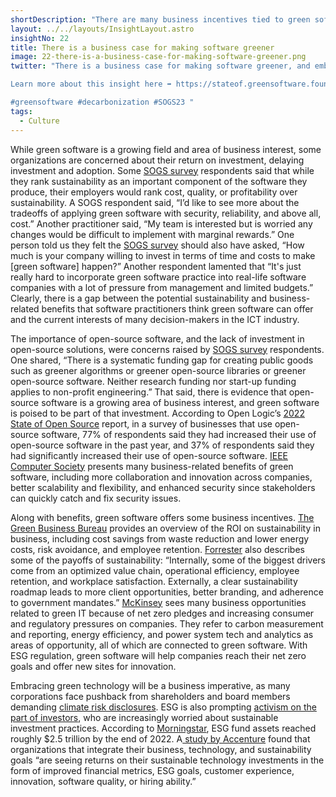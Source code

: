 ```yaml
---
shortDescription: "There are many business incentives tied to green software."
layout: ../../layouts/InsightLayout.astro
insightNo: 22
title: There is a business case for making software greener
image: 22-there-is-a-business-case-for-making-software-greener.png
twitter: "There is a business case for making software greener, and embracing #greentech will be a business imperative going forward.

Learn more about this insight here ➡️ https://stateof.greensoftware.foundation      

#greensoftware #decarbonization #SOGS23 "
tags:
  - Culture
---
```


While green software is a growing field and area of business interest, some organizations are concerned about their return on investment, delaying investment and adoption. Some [SOGS survey](/../survey) respondents said that while they rank sustainability as an important component of the software they produce, their employers would rank cost, quality, or profitability over sustainability. A SOGS respondent said, “I’d like to see more about the tradeoffs of applying green software with security, reliability, and above all, cost.” Another practitioner said, “My team is interested but is worried any changes would be difficult to implement with marginal rewards.” One person told us they felt the [SOGS survey](/../survey) should also have asked, “How much is your company willing to invest in terms of time and costs to make [green software] happen?” Another respondent lamented that “It's just really hard to incorporate green software practice into real-life software companies with a lot of pressure from management and limited budgets.” Clearly, there is a gap between the potential sustainability and business-related benefits that software practitioners think green software can offer and the current interests of many decision-makers in the ICT industry.

The importance of open-source software, and the lack of investment in open-source solutions, were concerns raised by [SOGS survey](/../survey) respondents. One shared, “There is a systematic funding gap for creating public goods such as greener algorithms or greener open-source libraries or greener open-source software. Neither research funding nor start-up funding applies to non-profit engineering.” That said, there is evidence that open-source software is a growing area of business interest, and green software is poised to be part of that investment. According to Open Logic’s [2022 State of Open Source](https://www.openlogic.com/resources/2022-open-source-report) report, in a survey of businesses that use open-source software, 77% of respondents said they had increased their use of open-source software in the past year, and 37% of respondents said they had significantly increased their use of open-source software. [IEEE Computer Society](https://www.computer.org/publications/tech-news/research/open-source-software-for-business-growth) presents many business-related benefits of green software, including more collaboration and innovation across companies, better scalability and flexibility, and enhanced security since stakeholders can quickly catch and fix security issues.

Along with benefits, green software offers some business incentives. [The Green Business Bureau](https://greenbusinessbureau.com/topics/sustainability-benefits-topics/the-return-on-investment-roi-of-sustainable-business/) provides an overview of the ROI on sustainability in business, including cost savings from waste reduction and lower energy costs, risk avoidance, and employee retention. [Forrester](https://www.forrester.com/blogs/green-leads-to-green-sustainability-pays/) also describes some of the payoffs of sustainability: “Internally, some of the biggest drivers come from an optimized value chain, operational efficiency, employee retention, and workplace satisfaction. Externally, a clear sustainability roadmap leads to more client opportunities, better branding, and adherence to government mandates.” [McKinsey](https://www.mckinsey.com/capabilities/sustainability/our-insights/accelerating-toward-net-zero-the-green-business-building-opportunity) sees many business opportunities related to green IT because of net zero pledges and increasing consumer and regulatory pressures on companies. They refer to carbon measurement and reporting, energy efficiency, and power system tech and analytics as areas of opportunity, all of which are connected to green software. With ESG regulation, green software will help companies reach their net zero goals and offer new sites for innovation.

Embracing green technology will be a business imperative, as many corporations face pushback from shareholders and board members demanding [climate risk disclosures](https://hbr.org/2021/04/shareholders-are-pressing-for-climate-risk-disclosures-thats-good-for-everyone). ESG is also prompting [activism on the part of investors](https://hbr.org/2019/05/the-investor-revolution), who are increasingly worried about sustainable investment practices. According to [Morningstar](https://www.morningstar.com/lp/global-esg-flows), ESG fund assets reached roughly $2.5 trillion by the end of 2022. A[ study by Accenture](https://www.accenture.com/content/dam/accenture/final/a-com-migration/pdf/pdf-177/accenture-tech-sustainability-uniting-sustainability-and-technology.pdf#zoom=40) found that organizations that integrate their business, technology, and sustainability goals “are seeing returns on their sustainable technology investments in the form of improved financial metrics, ESG goals, customer experience, innovation, software quality, or hiring ability.”